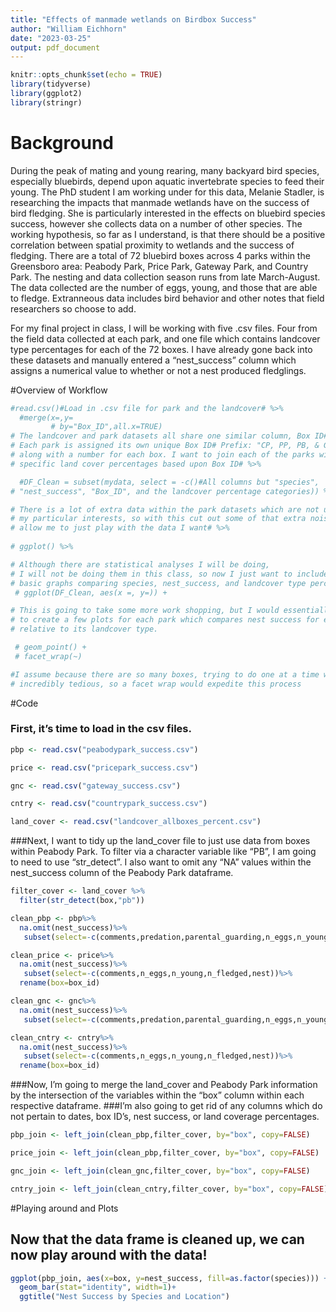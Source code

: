 ```yaml
---
title: "Effects of manmade wetlands on Birdbox Success"
author: "William Eichhorn"
date: "2023-03-25"
output: pdf_document
---
```


```r
knitr::opts_chunk$set(echo = TRUE)
library(tidyverse)
library(ggplot2)
library(stringr)
```

# Background

During the peak of mating and young rearing, many backyard bird species, especially bluebirds, depend upon aquatic invertebrate species to feed their young. The PhD student I am working under for this data, Melanie Stadler, is researching the impacts that manmade wetlands have on the success of bird fledging. She is particularly interested in the effects on bluebird species success, however she collects data on a number of other species. The working hypothesis, so far as I understand, is that there should be a positive correlation between spatial proximity to wetlands and the success of fledging. There are a total of 72 bluebird boxes across 4 parks within the Greensboro area: Peabody Park, Price Park, Gateway Park, and Country Park. The nesting and data collection season runs from late March-August. The data collected are the number of eggs, young, and those that are able to fledge. Extranneous data includes bird behavior and other notes that field researchers so choose to add.

For my final project in class, I will be working with five .csv files. Four from the field data collected at each park, and one file which contains landcover type percentages for each of the 72 boxes. I have already gone back into these datasets and manually entered a "nest_success" column which assigns a numerical value to whether or not a nest produced fledglings.

#Overview of Workflow

```r

#read.csv()#Load in .csv file for park and the landcover# %>%
  #merge(x=,y=
         # by="Box_ID",all.x=TRUE)
# The landcover and park datasets all share one similar column, Box ID#.
# Each park is assigned its own unique Box ID# Prefix: "CP, PP, PB, & GW" 
# along with a number for each box. I want to join each of the parks with their
# specific land cover percentages based upon Box ID# %>%

  #DF_Clean = subset(mydata, select = -c()#All columns but "species",
# "nest_success", "Box_ID", and the landcover percentage categories)) %>%

# There is a lot of extra data within the park datasets which are not useful for
# my particular interests, so with this cut out some of that extra noise and 
# allow me to just play with the data I want# %>%
 
# ggplot() %>%

# Although there are statistical analyses I will be doing, 
# I will not be doing them in this class, so now I just want to include some
# basic graphs comparing species, nest_success, and landcover type percentages.
 # ggplot(DF_Clean, aes(x =, y=)) +

# This is going to take some more work shopping, but I would essentially like 
# to create a few plots for each park which compares nest success for each box
# relative to its landcover type.

 # geom_point() + 
 # facet_wrap(~)  

#I assume because there are so many boxes, trying to do one at a time will be
# incredibly tedious, so a facet wrap would expedite this process

```

#Code

### First, it's time to load in the csv files.
```r
pbp <- read.csv("peabodypark_success.csv")

price <- read.csv("pricepark_success.csv")

gnc <- read.csv("gateway_success.csv")

cntry <- read.csv("countrypark_success.csv")

land_cover <- read.csv("landcover_allboxes_percent.csv")

```



###Next, I want to tidy up the land_cover file to just use data from boxes within Peabody Park. To filter via a character variable like "PB", I am going to need to use "str_detect". I also want to omit any "NA" values within the nest_success column of the Peabody Park dataframe.
```r
filter_cover <- land_cover %>%
  filter(str_detect(box,"pb"))
```

```r
clean_pbp <- pbp%>%
  na.omit(nest_success)%>%
   subset(select=-c(comments,predation,parental_guarding,n_eggs,n_young,n_fledged,nest))

```

```r
clean_price <- price%>%
  na.omit(nest_success)%>%
   subset(select=-c(comments,n_eggs,n_young,n_fledged,nest))%>%
  rename(box=box_id)

```

```r
clean_gnc <- gnc%>%
  na.omit(nest_success)%>%
   subset(select=-c(comments,predation,parental_guarding,n_eggs,n_young,n_fledged,nest))

```

```r
clean_cntry <- cntry%>%
  na.omit(nest_success)%>%
   subset(select=-c(comments,n_eggs,n_young,n_fledged,nest))%>%
  rename(box=box_id)

```

###Now, I'm going to merge the land_cover and Peabody Park information by the intersection of the variables within the "box" column within each respective dataframe.
###I'm also going to get rid of any columns which do not pertain to dates, box ID's, nest success, or land coverage percentages.
```r

pbp_join <- left_join(clean_pbp,filter_cover, by="box", copy=FALSE)
```

```r

price_join <- left_join(clean_pbp,filter_cover, by="box", copy=FALSE)
```

```r
gnc_join <- left_join(clean_gnc,filter_cover, by="box", copy=FALSE)
```

```r
cntry_join <- left_join(clean_cntry,filter_cover, by="box", copy=FALSE)
```

#Playing around and Plots

## Now that the data frame is cleaned up, we can now play around with the data!

```r
ggplot(pbp_join, aes(x=box, y=nest_success, fill=as.factor(species))) +
  geom_bar(stat="identity", width=1)+
  ggtitle("Nest Success by Species and Location")

```